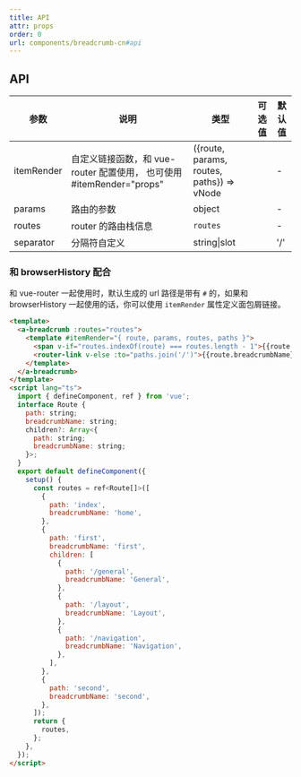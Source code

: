 ```yaml
---
title: API
attr: props
order: 0
url: components/breadcrumb-cn#api
---
```


## API

| 参数 | 说明 | 类型 | 可选值 | 默认值 |
| --- | --- | --- | --- | --- |
| itemRender | 自定义链接函数，和 vue-router 配置使用， 也可使用 #itemRender="props" | ({route, params, routes, paths}) => vNode |  | - |
| params | 路由的参数 | object |  | - |
| routes | router 的路由栈信息 | `routes` |  | - |
| separator | 分隔符自定义 | string\|slot |  | '/' |



### 和 browserHistory 配合

和 vue-router 一起使用时，默认生成的 url 路径是带有 `#` 的，如果和 browserHistory 一起使用的话，你可以使用 `itemRender` 属性定义面包屑链接。

```html
<template>
  <a-breadcrumb :routes="routes">
    <template #itemRender="{ route, params, routes, paths }">
      <span v-if="routes.indexOf(route) === routes.length - 1">{{route.breadcrumbName}}</span>
      <router-link v-else :to="paths.join('/')">{{route.breadcrumbName}}</router-link>
    </template>
  </a-breadcrumb>
</template>
<script lang="ts">
  import { defineComponent, ref } from 'vue';
  interface Route {
    path: string;
    breadcrumbName: string;
    children?: Array<{
      path: string;
      breadcrumbName: string;
    }>;
  }
  export default defineComponent({
    setup() {
      const routes = ref<Route[]>([
        {
          path: 'index',
          breadcrumbName: 'home',
        },
        {
          path: 'first',
          breadcrumbName: 'first',
          children: [
            {
              path: '/general',
              breadcrumbName: 'General',
            },
            {
              path: '/layout',
              breadcrumbName: 'Layout',
            },
            {
              path: '/navigation',
              breadcrumbName: 'Navigation',
            },
          ],
        },
        {
          path: 'second',
          breadcrumbName: 'second',
        },
      ]);
      return {
        routes,
      };
    },
  });
</script>
```

